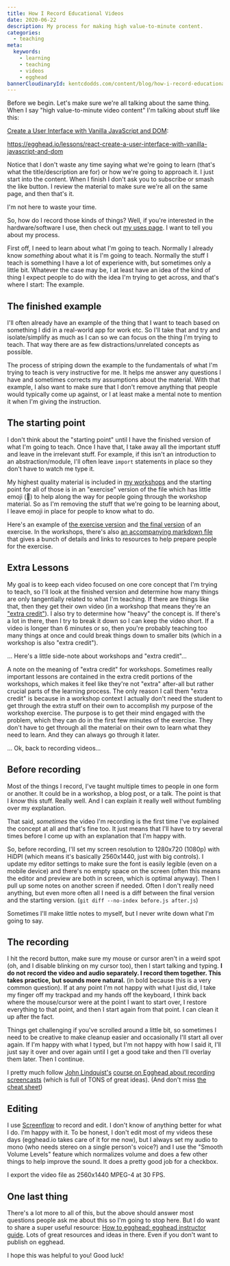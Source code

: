 ```yaml
---
title: How I Record Educational Videos
date: 2020-06-22
description: My process for making high value-to-minute content.
categories:
  - teaching
meta:
  keywords:
    - learning
    - teaching
    - videos
    - egghead
bannerCloudinaryId: kentcdodds.com/content/blog/how-i-record-educational-videos/banner
---
```


Before we begin. Let's make sure we're all talking about the same thing. When I
say "high value-to-minute video content" I'm talking about stuff like this:

[Create a User Interface with Vanilla JavaScript and DOM](https://egghead.io/lessons/react-create-a-user-interface-with-vanilla-javascript-and-dom):

https://egghead.io/lessons/react-create-a-user-interface-with-vanilla-javascript-and-dom

Notice that I don't waste any time saying what we're going to learn (that's what
the title/description are for) or how we're going to approach it. I just start
into the content. When I finish I don't ask you to subscribe or smash the like
button. I review the material to make sure we're all on the same page, and then
that's it.

I'm not here to waste your time.

So, how do I record those kinds of things? Well, if you're interested in the
hardware/software I use, then check out [my uses page](/uses). I want to tell
you about my process.

First off, I need to learn about what I'm going to teach. Normally I already
know _something_ about what it is I'm going to teach. Normally the stuff I teach
is something I have a lot of experience with, but sometimes only a little bit.
Whatever the case may be, I at least have an idea of the kind of thing I expect
people to do with the idea I'm trying to get across, and that's where I start:
The example.

## The finished example

I'll often already have an example of the thing that I want to teach based on
something I did in a real-world app for work etc. So I'll take that and try and
isolate/simplify as much as I can so we can focus on the thing I'm trying to
teach. That way there are as few distractions/unrelated concepts as possible.

The process of striping down the example to the fundamentals of what I'm trying
to teach is very instructive for me. It helps me answer any questions I have and
sometimes corrects my assumptions about the material. With that example, I also
want to make sure that I don't remove anything that people would typically come
up against, or I at least make a mental note to mention it when I'm giving the
instruction.

## The starting point

I don't think about the "starting point" until I have the finished version of
what I'm going to teach. Once I have that, I take away all the important stuff
and leave in the irrelevant stuff. For example, if this isn't an introduction to
an abstraction/module, I'll often leave `import` statements in place so they
don't have to watch me type it.

My highest quality material is included in
[my workshops](https://kentcdodds.com/workshops) and the starting point for all
of those is in an "exercise" version of the file which has little emoji (🐨) to
help along the way for people going through the workshop material. So as I'm
removing the stuff that we're going to be learning about, I leave emoji in place
for people to know what to do.

Here's an example of
[the exercise version](https://github.com/kentcdodds/react-fundamentals/blob/master/src/exercise/01.html)
and
[the final version](https://github.com/kentcdodds/react-fundamentals/blob/master/src/final/01.html)
of an exercise. In the workshops, there's also
[an accompanying markdown file](https://github.com/kentcdodds/react-fundamentals/blob/master/src/exercise/01.md)
that gives a bunch of details and links to resources to help prepare people for
the exercise.

## Extra Lessons

My goal is to keep each video focused on one core concept that I'm trying to
teach, so I'll look at the finished version and determine how many things are
only tangentially related to what I'm teaching. If there are things like that,
then they get their own video (in a workshop that means they're an
["extra credit"](https://github.com/kentcdodds/react-fundamentals/blob/master/src/final/01.extra-1.html)).
I also try to determine how "heavy" the concept is. If there's a lot in there,
then I try to break it down so I can keep the video short. If a video is longer
than 6 minutes or so, then you're probably teaching too many things at once and
could break things down to smaller bits (which in a workshop is also "extra
credit").

... Here's a little side-note about workshops and "extra credit"...

A note on the meaning of "extra credit" for workshops. Sometimes really
important lessons are contained in the extra credit portions of the workshops,
which makes it feel like they're not "extra" after-all but rather crucial parts
of the learning process. The only reason I call them "extra credit" is because
in a workshop context I actually don't need the student to get through the extra
stuff on their own to accomplish my purpose of the workshop exercise. The
purpose is to get their mind engaged with the problem, which they can do in the
first few minutes of the exercise. They don't have to get through all the
material on their own to learn what they need to learn. And they can always go
through it later.

... Ok, back to recording videos...

## Before recording

Most of the things I record, I've taught multiple times to people in one form or
another. It could be in a workshop, a blog post, or a talk. The point is that I
_know_ this stuff. Really well. And I can explain it really well without
fumbling over my explanation.

That said, _sometimes_ the video I'm recording is the first time I've explained
the concept at all and that's fine too. It just means that I'll have to try
several times before I come up with an explanation that I'm happy with.

So, before recording, I'll set my screen resolution to 1280x720 (1080p) with
HiDPI (which means it's basically 2560x1440, just with big controls). I update
my editor settings to make sure the font is easily legible (even on a mobile
device) and there's no empty space on the screen (often this means the editor
and preview are both in screen, which is optimal anyway). Then I pull up some
notes on another screen if needed. Often I don't really need anything, but even
more often all I need is a diff between the final version and the starting
version. (`git diff --no-index before.js after.js`)

Sometimes I'll make little notes to myself, but I never write down what I'm
going to say.

## The recording

I hit the record button, make sure my mouse or cursor aren't in a weird spot
(oh, and I disable blinking on my cursor too), then I start talking and typing.
**I do not record the video and audio separately. I record them together. This
takes practice, but sounds more natural.** (in bold because this is a very
common question). If at any point I'm not happy with what I just did, I take my
finger off my trackpad and my hands off the keyboard, I think back where the
mouse/cursor were at the point I want to start over, I restore everything to
that point, and then I start again from that point. I can clean it up after the
fact.

Things get challenging if you've scrolled around a little bit, so sometimes I
need to be creative to make cleanup easier and occasionally I'll start all over
again. If I'm happy with what I typed, but I'm not happy with how I said it,
I'll just say it over and over again until I get a good take and then I'll
overlay them later. Then I continue.

I pretty much follow [John Lindquist's](https://twitter.com/johnlindquist)
[course on Egghead about recording screencasts](https://egghead.io/courses/record-badass-screencasts-for-egghead-io)
(which is full of TONS of great ideas). (And don't miss
[the cheat sheet](https://howtoegghead.com/instructor/recording-cheatsheet))

## Editing

I use [Screenflow](https://www.telestream.net/screenflow/overview.htm) to record
and edit. I don't know of anything better for what I do. I'm happy with it. To
be honest, I don't edit most of my videos these days (egghead.io takes care of
it for me now), but I always set my audio to mono (who needs stereo on a single
person's voice?) and I use the "Smooth Volume Levels" feature which normalizes
volume and does a few other things to help improve the sound. It does a pretty
good job for a checkbox.

I export the video file as 2560x1440 MPEG-4 at 30 FPS.

## One last thing

There's a lot more to all of this, but the above should answer most questions
people ask me about this so I'm going to stop here. But I do want to share a
super useful resource:
[How to egghead: egghead instructor guide](https://howtoegghead.com/instructor/).
Lots of great resources and ideas in there. Even if you don't want to publish on
egghead.

I hope this was helpful to you! Good luck!
